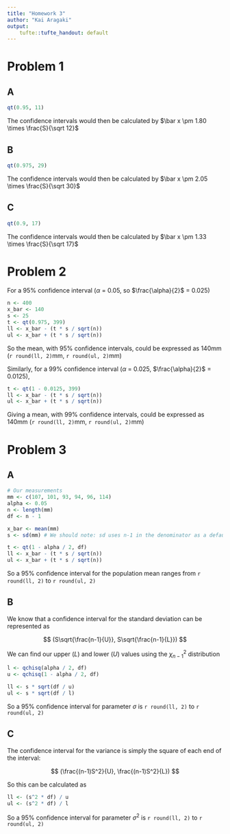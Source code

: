 ```yaml
---
title: "Homework 3"
author: "Kai Aragaki"
output:
    tufte::tufte_handout: default
---
```


# Problem 1

## A

```r
qt(0.95, 11)

```
The confidence intervals would then be calculated by $\bar x \pm 1.80 \times \frac{S}{\sqrt 12}$

## B

```r
qt(0.975, 29)
```
The confidence intervals would then be calculated by $\bar x \pm 2.05 \times \frac{S}{\sqrt 30}$

## C

```r
qt(0.9, 17)
```
The confidence intervals would then be calculated by $\bar x \pm 1.33 \times \frac{S}{\sqrt 17}$

# Problem 2

For a 95% confidence interval ($\alpha$ = 0.05, so $\frac{\alpha}{2}$ = 0.025)

```r
n <- 400
x_bar <- 140
s <- 25
t <- qt(0.975, 399)
ll <- x_bar - (t * s / sqrt(n))
ul <- x_bar + (t * s / sqrt(n))
```
So the mean, with 95% confidence intervals, could be expressed as 140mm (`r round(ll, 2)`mm, `r round(ul, 2)`mm)

Similarly, for a 99% confidence interval ($\alpha$ = 0.025, $\frac{\alpha}{2}$ = 0.0125),

```r
t <- qt(1 - 0.0125, 399)
ll <- x_bar - (t * s / sqrt(n))
ul <- x_bar + (t * s / sqrt(n))
```

Giving a mean, with 99% confidence intervals, could be expressed as 140mm (`r round(ll, 2)`mm, `r round(ul, 2)`mm)

# Problem 3

## A

```r
# Our measurements
mm <- c(107, 101, 93, 94, 96, 114)
alpha <- 0.05
n <- length(mm)
df <- n - 1

x_bar <- mean(mm)
s <- sd(mm) # We should note: sd uses n-1 in the denominator as a default

t <- qt(1 - alpha / 2, df)
ll <- x_bar - (t * s / sqrt(n))
ul <- x_bar + (t * s / sqrt(n))
```

So a 95% confidence interval for the population mean ranges from `r round(ll, 2)` to `r round(ul, 2)`

## B

We know that a confidence interval for the standard deviation can be represented as 

$$
(S\sqrt{\frac{n-1}{U}}, S\sqrt{\frac{n-1}{L}})
$$

We can find our upper ($L$) and lower ($U$) values using the $\chi^2_{n-1}$ distribution


```r
l <- qchisq(alpha / 2, df)
u <- qchisq(1 - alpha / 2, df)

ll <- s * sqrt(df / u)
ul <- s * sqrt(df / l)
```

So a 95% confidence interval for parameter $\sigma$ is `r round(ll, 2)` to `r round(ul, 2)`

## C

The confidence interval for the variance is simply the square of each end of the interval:

$$
(\frac{(n-1)S^2}{U}, \frac{(n-1)S^2}{L})
$$

So this can be calculated as

```r
ll <- (s^2 * df) / u
ul <- (s^2 * df) / l
```

So a 95% confidence interval for parameter $\sigma^2$ is `r round(ll, 2)` to `r round(ul, 2)`
